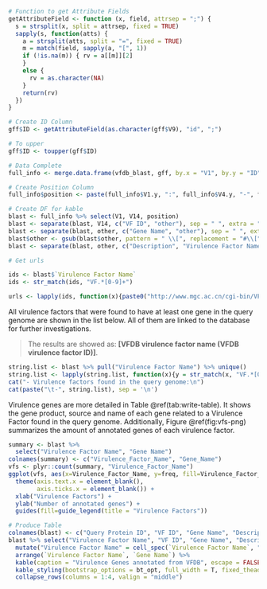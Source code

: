 ```r
# Function to get Attribute Fields
getAttributeField <- function (x, field, attrsep = ";") { 
  s = strsplit(x, split = attrsep, fixed = TRUE) 
  sapply(s, function(atts) { 
    a = strsplit(atts, split = "=", fixed = TRUE) 
    m = match(field, sapply(a, "[", 1)) 
    if (!is.na(m)) { rv = a[[m]][2] 
    } 
    else { 
      rv = as.character(NA) 
    } 
    return(rv) 
  }) 
}

# Create ID Column
gff$ID <- getAttributeField(as.character(gff$V9), "id", ";")

# To upper
gff$ID <- toupper(gff$ID)

# Data Complete
full_info <- merge.data.frame(vfdb_blast, gff, by.x = "V1", by.y = "ID")

# Create Position Column
full_info$position <- paste(full_info$V1.y, ":", full_info$V4.y, "-", full_info$V5.y, sep = "")

# Create DF for kable
blast <- full_info %>% select(V1, V14, position)
blast <- separate(blast, V14, c("VF ID", "other"), sep = " ", extra = "merge")
blast <- separate(blast, other, c("Gene Name", "other"), sep = " ", extra = "merge")
blast$other <- gsub(blast$other, pattern = " \\[", replacement = "#\\[")
blast <- separate(blast, other, c("Description", "Virulence Factor Name", "Subject Species"), sep = "#", extra = "merge")

# Get urls

ids <- blast$`Virulence Factor Name`
ids <- str_match(ids, "VF.*[0-9]+")

urls <- lapply(ids, function(x){paste0("http://www.mgc.ac.cn/cgi-bin/VFs/vfs.cgi?VFID=", x, "#", x)})
```

All virulence factors that were found to have at least one gene in the query genome are shown in the list below. All of them are linked to the database for further investigations.

> The results are showed as: **[VFDB virulence factor name (VFDB virulence factor ID)]**.

```r
string.list <- blast %>% pull("Virulence Factor Name") %>% unique()
string.list <- lapply(string.list, function(x){y = str_match(x, "VF.*[0-9]+") ;  paste0("[", x, "]", "(http://www.mgc.ac.cn/cgi-bin/VFs/vfs.cgi?VFID=", y, "#", y, ")")})
cat("- Virulence factors found in the query genome:\n")
cat(paste("\t-", string.list), sep = '\n')
```

Virulence genes are more detailed in Table \@ref(tab:write-table). It shows the gene product, source and name of each gene related to a Virulence Factor found in the query genome. Additionally, Figure \@ref(fig:vfs-png) summarizes the amount of annotated genes of each virulence factor.

```r
summary <- blast %>%
  select("Virulence Factor Name", "Gene Name")
colnames(summary) <- c("Virulence_Factor_Name", "Gene_Name")
vfs <- plyr::count(summary, "Virulence_Factor_Name")
ggplot(vfs, aes(x=Virulence_Factor_Name, y=freq, fill=Virulence_Factor_Name)) + geom_bar(stat = "identity") +
  theme(axis.text.x = element_blank(),
        axis.ticks.x = element_blank()) +
  xlab("Virulence Factors") +
  ylab("Number of annotated genes") +
  guides(fill=guide_legend(title = "Virulence Factors"))
```

```r
# Produce Table
colnames(blast) <- c("Query Protein ID", "VF ID", "Gene Name", "Description", "Virulence Factor Name", "Subject Species", "Query Protein Coordinates")
blast %>% select("Virulence Factor Name", "VF ID", "Gene Name", "Description", "Subject Species", "Query Protein ID", "Query Protein Coordinates") %>%
  mutate("Virulence Factor Name" = cell_spec(`Virulence Factor Name`, "html", link = urls)) %>%
  arrange(`Virulence Factor Name`, `Gene Name`) %>%
  kable(caption = "Virulence Genes annotated from VFDB", escape = FALSE) %>%
  kable_styling(bootstrap_options = bt_opt, full_width = T, fixed_thead = T, font_size = 12) %>%
  collapse_rows(columns = 1:4, valign = "middle")
```
